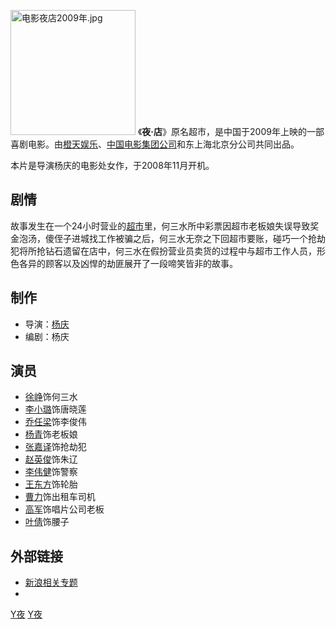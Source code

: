 [[File:电影夜店2009年.jpg|200px]]
《'''夜·店'''》原名超市，是中国于2009年上映的一部喜剧电影。由[[橙天娱乐|橙天娱乐]]、[[中国电影集团公司|中国电影集团公司]]和东上海北京分公司共同出品。

本片是导演杨庆的电影处女作，于2008年11月开机。   
== 剧情 ==
{{more plot}}
故事发生在一个24小时营业的[[超市|超市]]里，何三水所中彩票因超市老板娘失误导致奖金泡汤，傻侄子进城找工作被骗之后，何三水无奈之下回超市要账，碰巧一个抢劫犯将所抢钻石遗留在店中，何三水在假扮营业员卖货的过程中与超市工作人员，形色各异的顾客以及凶悍的劫匪展开了一段啼笑皆非的故事。

== 制作 ==
*导演：[[杨庆|杨庆]]
*编剧：杨庆

== 演员 ==
*[[徐峥|徐峥]]饰何三水 
*[[李小璐|李小璐]]饰唐晓莲
*[[乔任梁|乔任梁]]饰李俊伟  
*[[杨青_(演员)|杨青]]饰老板娘 
*[[张嘉译|张嘉译]]饰抢劫犯 
*[[赵英俊|赵英俊]]饰朱辽
*[[李伟健|李伟健]]饰警察 
*[[王东方|王东方]]饰轮胎 
*[[曹力|曹力]]饰出租车司机 
*[[高军|高军]]饰唱片公司老板 
*[[叶倩|叶倩]]饰腰子 

== 外部链接 ==
*[http://ent.sina.com.cn/f/m/supermarket/ 新浪相关专题] {{Wayback|url=http://ent.sina.com.cn/f/m/supermarket/ |date=20190520001043 }} 
*{{豆瓣|3683409}}

{{徐峥}}
{{Chinese film-stub}}

[[Category:2009年中国电影作品|Y夜]]
[[Category:中國導演處女作|Y夜]]